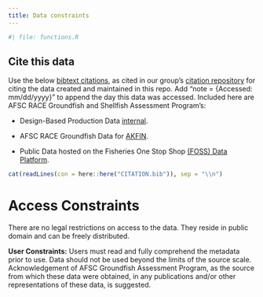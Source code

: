 ```yaml
---
title: Data constraints
---
```


```r
#| file: functions.R
```


## Cite this data

Use the below [bibtext citations](`r paste0(link_repo, "/blob/main/CITATION.bib")`), as cited in our group's [citation repository](https://github.com/afsc-gap-products/citations/blob/main/cite/bibliography.bib) for citing the data created and maintained in this repo. Add "note = {Accessed: mm/dd/yyyy}" to append the day this data was accessed. Included here are AFSC RACE Groundfish and Shellfish Assessment Program's:

- Design-Based Production Data [internal](product-intro.qmd).

- AFSC RACE Groundfish Data for [AKFIN](akfin-intro.qmd).

- Public Data hosted on the Fisheries One Stop Shop [(FOSS) Data Platform](foss-intro.qmd).

```r
cat(readLines(con = here::here("CITATION.bib")), sep = "\\n")
```


# Access Constraints

There are no legal restrictions on access to the data. They reside in public domain and can be freely distributed.

**User Constraints:** Users must read and fully comprehend the metadata prior to use. Data should not be used beyond the limits of the source scale. Acknowledgement of AFSC Groundfish Assessment Program, as the source from which these data were obtained, in any publications and/or other representations of these data, is suggested.
